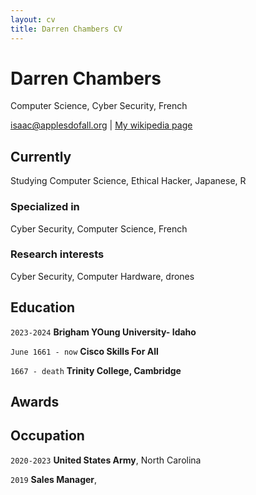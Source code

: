 ```yaml
---
layout: cv
title: Darren Chambers CV
---
```

# Darren Chambers
Computer Science, Cyber Security, French 

<div id="webaddress">
<a href="isaac@applesdofall.org">isaac@applesdofall.org</a>
| <a href="http://en.wikipedia.org/wiki/Isaac_Newton">My wikipedia page</a>
</div>


## Currently

Studying Computer Science, Ethical Hacker, Japanese, R

### Specialized in

Cyber Security, Computer Science, French 


### Research interests

Cyber Security, Computer Hardware, drones


## Education

`2023-2024`
__Brigham YOung University- Idaho__

`June 1661 - now`
__Cisco Skills For All__


`1667 - death`
__Trinity College, Cambridge__

## Awards

## Occupation

`2020-2023`
__United States Army__, North Carolina

`2019`
__Sales Manager__, 



<!-- ### Footer

Last updated: May 2013 -->